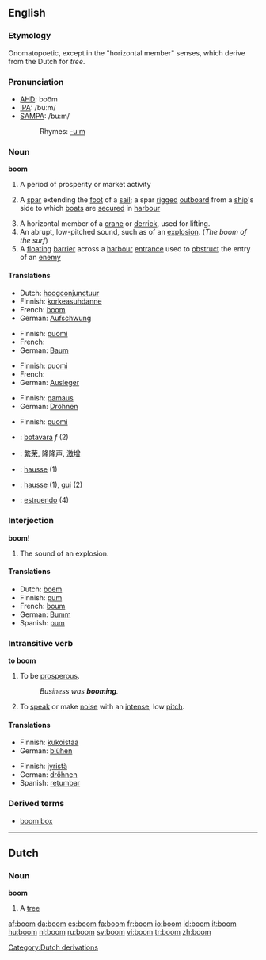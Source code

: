 {{wikipediapl|boom}}
==English==

===Etymology===
Onomatopoetic, except in the "horizontal member" senses, which derive from the Dutch for ''tree''.

===Pronunciation===
*[[w:AHD|AHD]]: boo͞m
*[[w:IPA|IPA]]: /buːm/
*[[w:SAMPA|SAMPA]]: /bu:m/
*:Rhymes: [[Rhymes:English:-uːm|-uːm]]

===Noun===
'''boom'''

# A period of prosperity or market activity
# {{nautical}} A [[spar]] extending the [[foot]] of a [[sail]]; a spar [[rigged]] [[outboard]] from a [[ship]]'s side to which [[boat]]s are [[secured]] in [[harbour]]
# A horizontal member of a [[crane]] or [[derrick]], used for lifting.
# An abrupt, low-pitched sound, such as of an [[explosion]]. (''The boom of the surf'')
# A [[floating]] [[barrier]] across a [[harbour]] [[entrance]] used to [[obstruct]] the entry of an [[enemy]]

====Translations====
{{trans-top|period of prosperity}}
*Dutch: [[hoogconjunctuur]]
*Finnish: [[korkeasuhdanne]]
*French: [[boom]] {{m}}
*German: [[Aufschwung]] {{m}}
{{trans-bottom}}

{{trans-top|spar extending the foot of a sail}}
*Finnish: [[puomi]]
*French: {{trad-|fr|bôme}} {{f}}
*German: [[Baum]] {{m}}
{{trans-bottom}}

{{trans-top|horizontal member of a crane}}
*Finnish: [[puomi]]
*French: {{trad-|fr|mat}} {{m}}
*German: [[Ausleger]] {{m}}
{{trans-bottom}}

{{trans-top|abrupt, low-pitched sound}}
*Finnish: [[pamaus]]
*German: [[Dröhnen]] {{m}}
{{trans-bottom}}

{{trans-top|floating barrier across a harbour entrance}}
*Finnish: [[puomi]]
{{trans-bottom}}

{{checktrans}}
{{trans-top|translations to be checked}}
*{{ttbc|Catalan}}: [[botavara]] ''f'' (2)
*{{ttbc|Chinese}}: [[繁荣]], 隆隆声, [[激增]]
*{{ttbc|Dutch}}: [[hausse]] (1)
*{{ttbc|French}}: [[hausse]] (1), [[gui]] (2)
*{{ttbc|Spanish}}: [[estruendo]] (4)
{{trans-bottom}}

===Interjection===
'''boom'''!

# The sound of an explosion.

====Translations====
{{trans-top|sound of explosion}}
*Dutch: [[boem]]
*Finnish: [[pum]]
*French: [[boum]]
*German: [[Bumm]]
*Spanish: [[pum]]
{{trans-bottom}}

===Intransitive verb===
{{rfc-trverb|Intransitive verb}}
'''to boom'''

# To be [[prosperous]].
#: ''Business was '''booming'''.''
# To [[speak]] or make [[noise]] with an [[intense]], low [[pitch]].

====Translations====
{{trans-top|to be prosperous}}
*Finnish: [[kukoistaa]]
*German: [[blühen]]
{{trans-bottom}}

{{trans-top|to speak with low pitch}}
*Finnish: [[jyristä]]
*German: [[dröhnen]]
*Spanish: [[retumbar]]
{{trans-bottom}}

===Derived terms===
*[[boom box]]

----

==Dutch==

===Noun===
'''boom'''

# A [[tree]]

[[Category:Dutch derivations]]

[[af:boom]]
[[da:boom]]
[[es:boom]]
[[fa:boom]]
[[fr:boom]]
[[io:boom]]
[[id:boom]]
[[it:boom]]
[[hu:boom]]
[[nl:boom]]
[[ru:boom]]
[[sv:boom]]
[[vi:boom]]
[[tr:boom]]
[[zh:boom]]